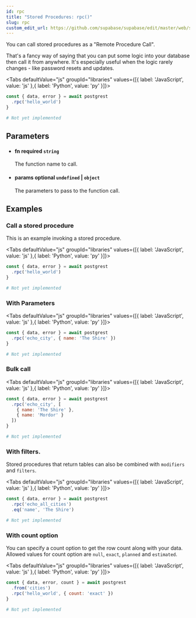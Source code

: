 ```yaml
---
id: rpc
title: "Stored Procedures: rpc()"
slug: rpc
custom_edit_url: https://github.com/supabase/supabase/edit/master/web/spec/postgrest.yml
---
```



You can call stored procedures as a "Remote Procedure Call".

That's a fancy way of saying that you can put some logic into your database then call it from anywhere.
It's especially useful when the logic rarely changes - like password resets and updates.


<Tabs
  defaultValue="js"
  groupId="libraries"
  values={[{ label: 'JavaScript', value: 'js' },{ label: 'Python', value: 'py' }]}>

<TabItem value="js">

```js
const { data, error } = await postgrest
  .rpc('hello_world')
}
```


</TabItem>
<TabItem value="py">

```py
# Not yet implemented
```


</TabItem>

</Tabs>

## Parameters


<ul className="method-list-group">
  
<li className="method-list-item">
  <h4 className="method-list-item-label">
    <span className="method-list-item-label-name">
      fn
    </span>
    <span className="method-list-item-label-badge required">
      required
    </span>
    <span className="method-list-item-validation">
      <code>string</code>
    </span>
  </h4>
  <div class="method-list-item-description">

The function name to call.

  </div>
  
</li>


<li className="method-list-item">
  <h4 className="method-list-item-label">
    <span className="method-list-item-label-name">
      params
    </span>
    <span className="method-list-item-label-badge false">
      optional
    </span>
    <span className="method-list-item-validation">
      <code>undefined</code> | <code>object</code>
    </span>
  </h4>
  <div class="method-list-item-description">

The parameters to pass to the function call.

  </div>
  
</li>

</ul>














## Examples

### Call a stored procedure

This is an example invoking a stored procedure.

<Tabs
  defaultValue="js"
  groupId="libraries"
  values={[{ label: 'JavaScript', value: 'js' },{ label: 'Python', value: 'py' }]}>

<TabItem value="js">

```js
const { data, error } = await postgrest
  .rpc('hello_world')
}
```


</TabItem>
<TabItem value="py">

```py
# Not yet implemented
```


</TabItem>

</Tabs>

### With Parameters



<Tabs
  defaultValue="js"
  groupId="libraries"
  values={[{ label: 'JavaScript', value: 'js' },{ label: 'Python', value: 'py' }]}>

<TabItem value="js">

```js
const { data, error } = await postgrest
  .rpc('echo_city', { name: 'The Shire' })
}
```


</TabItem>
<TabItem value="py">

```py
# Not yet implemented
```


</TabItem>

</Tabs>

### Bulk call



<Tabs
  defaultValue="js"
  groupId="libraries"
  values={[{ label: 'JavaScript', value: 'js' },{ label: 'Python', value: 'py' }]}>

<TabItem value="js">

```js
const { data, error } = await postgrest
  .rpc('echo_city', [
    { name: 'The Shire' },
    { name: 'Mordor' }
  ])
}
```


</TabItem>
<TabItem value="py">

```py
# Not yet implemented
```


</TabItem>

</Tabs>

### With filters.

Stored procedures that return tables can also be combined with 
`modifiers` and 
`filters`.


<Tabs
  defaultValue="js"
  groupId="libraries"
  values={[{ label: 'JavaScript', value: 'js' },{ label: 'Python', value: 'py' }]}>

<TabItem value="js">

```js
const { data, error } = await postgrest
  .rpc('echo_all_cities')
  .eq('name', 'The Shire')
```


</TabItem>
<TabItem value="py">

```py
# Not yet implemented
```


</TabItem>

</Tabs>

### With count option

You can specify a count option to get the row count along with your data.
Allowed values for count option are `null`, `exact`, `planned` and `estimated`.


<Tabs
  defaultValue="js"
  groupId="libraries"
  values={[{ label: 'JavaScript', value: 'js' },{ label: 'Python', value: 'py' }]}>

<TabItem value="js">

```js
const { data, error, count } = await postgrest
  .from('cities')
  .rpc('hello_world', { count: 'exact' })
}
```


</TabItem>
<TabItem value="py">

```py
# Not yet implemented
```


</TabItem>

</Tabs>